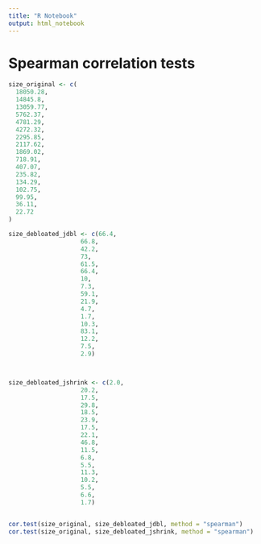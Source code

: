 ```yaml
---
title: "R Notebook"
output: html_notebook
---
```


# Spearman correlation tests 

```r
size_original <- c(
  18050.28,
  14845.8,
  13059.77,
  5762.37,
  4781.29,
  4272.32,
  2295.85,
  2117.62,
  1869.02,
  718.91,
  407.07,
  235.82,
  134.29,
  102.75,
  99.95,
  36.11,
  22.72
)

size_debloated_jdbl <- c(66.4,
                    66.8,
                    42.2,
                    73,
                    61.5,
                    66.4,
                    10,
                    7.3,
                    59.1,
                    21.9,
                    4.7,
                    1.7,
                    10.3,
                    83.1,
                    12.2,
                    7.5,
                    2.9)



size_debloated_jshrink <- c(2.0,
                    20.2,
                    17.5,
                    29.8,
                    18.5,
                    23.9,
                    17.5,
                    22.1,
                    46.8,
                    11.5,
                    6.8,
                    5.5,
                    11.3,
                    10.2,
                    5.5,
                    6.6,
                    1.7)


cor.test(size_original, size_debloated_jdbl, method = "spearman")
cor.test(size_original, size_debloated_jshrink, method = "spearman")

```


